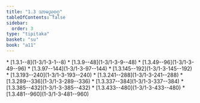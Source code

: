 ```yaml
---
title: "1.3 သာမညဝဂ္ဂ"
tableOfContents: false
sidebar:
  order: 3
type: "tipitaka"
basket: "su"
book: "a11"
---
```



<DynamicBreadcrumb />



<TableOfContents book="a11" section="1.3">
* [1.3.1--8](1-3/1-3-1--8)
* [1.3.9--48](1-3/1-3-9--48)
* [1.3.49--96](1-3/1-3-49--96)
* [1.3.97--144](1-3/1-3-97--144)
* [1.3.145--192](1-3/1-3-145--192)
* [1.3.193--240](1-3/1-3-193--240)
* [1.3.241--288](1-3/1-3-241--288)
* [1.3.289--336](1-3/1-3-289--336)
* [1.3.337--384](1-3/1-3-337--384)
* [1.3.385--432](1-3/1-3-385--432)
* [1.3.433--480](1-3/1-3-433--480)
* [1.3.481--960](1-3/1-3-481--960)
</TableOfContents>